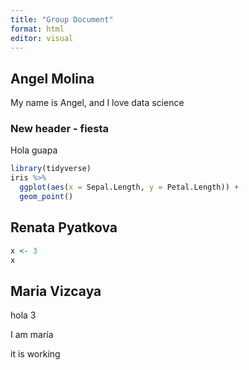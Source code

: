 ```yaml
---
title: "Group Document"
format: html
editor: visual
---
```


## Angel Molina

My name is Angel, and I love data science

### New header - fiesta

Hola guapa

```r
library(tidyverse)
iris %>% 
  ggplot(aes(x = Sepal.Length, y = Petal.Length)) +
  geom_point()
```

## Renata Pyatkova

```r
x <- 3
x
```

## Maria Vizcaya

hola 3

I am maría

it is working
